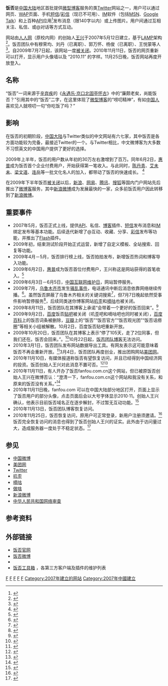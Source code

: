 {{Infobox Dotcom company
| company_name         = 饭否
| owner                = 
| company_logo         = Fanfoulogo 1.png
| caption              = 
| company_type         = [[私人公司|私人公司]]
| foundation           = 2007年5月12日
| founder              = [[王兴_(网站创办者)|王兴]]
| area_served          = 
| location_city        = [[北京|北京]]<ref>{{Cite web|url=http://help.fanfou.com/joinus.html|title=加入饭否团队_饭否|accessdate={{CURRENTYEAR}}-{{CURRENTMONTH}}-{{CURRENTDAY2}}查阅|archive-date=2019-10-31|archive-url=https://web.archive.org/web/20191031212756/http://help.fanfou.com/joinus.html|dead-url=no}}</ref>
| location_country     = [[中国|中国]]
| key_people           = [[王兴_(网站创办者)|王兴]]<small>（创始人）</small><br />穆荣均
| revenue              = 
| screenshot           = fanfousite.jpg
| num_employees        = 
| url                  = [http://fanfou.com/ fanfou.com]
| registration         = 现已关闭注册
| launch_date          =
| current_status       = 运营中
| language             = [[中文|中文]]
| commercial          = 商业
| alexa                =3182 <small>（中国）</small>，16,485<small>（全球）</small><br /><small>[http://www.alexa.com/siteinfo/fanfou.com 2020 年 5 月 9 日数据]</small> 
| website_type         = [[社交网络服务|社交]]、[[微博|微博]]
| num_users            = 
}}

'''饭否'''是[[中国大陆|中国大陆]]地区首批提供[[微型博客|微型博客]]服务的类[[Twitter|Twitter]]网站之一，用户可以通过网页、[[WAP|WAP]]页面、手机[[短信|短信]]/[[彩信|彩信]]（现已不可用）、[[IM|IM]]软件（包括[[MSN|MSN]]、[[Google_Talk|Google Talk]]）和上百种[[API|API]]应用<ref>{{cite web |url=http://dev.fanfou.com/2009/04/08/fanfouapi100/ |title=饭否第三方API应用超过100个 |accessdate=2009-04-09 |publisher=饭否 |archive-date=2019-06-06 |archive-url=https://web.archive.org/web/20190606090656/http://dev.fanfou.com/2009/04/08/fanfouapi100/ |dead-url=no }}</ref>发布消息（限140字以内）或上传图片。用户间通过互相关注、私信、或@对话等方式互动。

网站由[[校内网|人人网]]（原校内网）的创始人[[王兴_(网站创办者)|王兴]]于2007年5月12日建立，基于[[LAMP|LAMP]]架构<ref>{{cite web |url=http://www.chinaz.com/Webmaster/Club/0QG43452007.html |title=对话王兴：饭否玩的是一种感觉 |accessdate=2007-08-17 |publisher=草根网|deadurl=yes |archiveurl=https://web.archive.org/web/20071013141425/http://chinaz.com/Webmaster/Club/0QG43452007.html |archivedate=2007-10-13 }}</ref>。饭否团队中有穆荣均、刘丹（已离职）、郭万怀、杨俊（已离职）、王悦蒙等人<ref>{{cite web |url=http://help.fanfou.com/about.html |title=关于饭否_饭否 |accessdate=2009-02-20 |publisher=饭否 |archive-date=2021-05-12 |archive-url=https://web.archive.org/web/20210512223701/https://help.fanfou.com/about.html |dead-url=no }}</ref>。自2009年7月7日起，该网站一度[[中华人民共和国网络审查|被关闭]]。2010年11月11日，饭否的网页重新可以打开，显示用户头像墙以及 “2010.11” 的字样。11月25日晚，饭否网站再度开放登入。

== 名称 ==
“饭否”一词来源于[[辛弃疾|辛弃疾]]的《[[永遇乐|永遇乐·京口北固亭怀古]]》中的“廉颇老矣，尚能饭否？”引用其中的“饭否”二字，在这里体现了[[微型博客|微型博客]]的“唠叨精神”，有如[[中国人|中国人]]喜欢见人就唠叨一句“你吃饭了吗？”

== 影响 ==
在饭否的初期阶段，[[中国大陆|中国大陆]]与Twitter类似的中文网站有六七家，其中饭否是各方面功能较为完备，最接近Twitter的一个。与Twitter相比，中文微博客为大多数不习惯英文的中国用户提供了更好的选择。

2009年上半年，饭否的用户数从年初的30万左右激增到了百万。同年6月2日，[[惠普|惠普]]成为饭否首个企业付费用户，开始获得第一笔收入。与此同时，[[陈丹青|陈丹青]]、[[艾未未|艾未未]]、[[梁文道|梁文道]]、[[连岳|连岳]]等一批文化名人的加入，都带动了饭否的快速成长。 <ref>{{cite news|url=http://gcontent.nddaily.com/3/32/3323fe11e9595c09/Blog/198/dabe6f.html|title=Twitter时代：人人都可发新闻|publisher=南方都市报|date=2009-07-12|accessdate=2009-09-22|deadurl=yes|archiveurl=https://web.archive.org/web/20090916021054/http://gcontent.nddaily.com/3/32/3323fe11e9595c09/Blog/198/dabe6f.html|archivedate=2009-09-16}}</ref>

在2009年下半年饭否[[中华人民共和国网络审查|被关闭]]以后，[[新浪|新浪]]、[[网易|网易]]、[[腾讯|腾讯]]、[[搜狐|搜狐]]等国内门户网站先后推出了[[微博客|微博客]]服务，其中[[新浪微博|新浪微博]]成为发展最快的一家，众多前饭否用户因此转移到了[[新浪微博|新浪微博]]。

== 重要事件 ==
{{Trivia|time=2009-10-07}}

* 2007年5月，饭否正式上线，提供[[API|API]]、私信、[[博客|博客]]插件、[[短信|短信]]发布消息和[[IM|IM]]绑定发布等基本功能。后续迭代新增了@互动、收藏、分享、[[彩信|彩信]]发布等功能，并推出了[[Flash|Flash]]插件。
* 2009年初，结束测试阶段开始正式运营，新增了自定义模板、全站搜索、回复等功能。
* 2009年4月－5月，饭否排行榜上线，饭否拍拍发布，新增饭否热词和博客导入功能。
* 2009年6月2日，[[惠普|惠普]]成为饭否首位付费用户，王兴称这是网站获得的首笔收入。<ref>{{cite web |url=http://it.sohu.com/20090602/n264287711.shtml |title=惠普成为中国微博客网站饭否首个付费用户 |accessdate=2009-02-20 |publisher=搜狐IT |archive-date=2021-01-18 |archive-url=https://web.archive.org/web/20210118133954/https://it.sohu.com/20090602/n264287711.shtml |dead-url=no }}</ref>
* 2009年6月3日－6月5日，[[中国互联网维护日|中国互联网维护日]]，网站暂停服务。
* 2009年7月，[[乌鲁木齐市|乌鲁木齐市]]发生[[2009年7月乌鲁木齐骚乱|骚乱事件]]，电话通讯中断后消息依靠网络继续传播。<ref>{{cite news|url=http://www.alibuybuy.com/posts/8336.html|title=饭否歇了，Twitter的晚餐在哪里？|publisher=南都周刊|date=2009-07-17|accessdate=2009-09-22|archive-date=2021-01-27|archive-url=https://web.archive.org/web/20210127203943/http://www.alibuybuy.com/posts/8336.html|dead-url=no}}</ref>。虽然饭否屏蔽了乌鲁木齐相关的关键词搜索<ref>{{cite news|url=https://www.nydailynews.com/news/world/social-networking-sites-twitter-youtube-force-revolution-article-1.426426|title=Social networking sites Twitter, YouTube are force for revolution|publisher=NYDailyNews|date=2009-07-06|accessdate=2009-09-13|language=en|archive-date=2021-01-21|archive-url=https://web.archive.org/web/20210121124342/https://www.nydailynews.com/news/world/social-networking-sites-twitter-youtube-force-revolution-article-1.426426|dead-url=no}}</ref>，但7月7日晚起依然受事件影响暂停服务<ref>{{cite web |url=http://tech.163.com/09/0713/11/5E3LEC6O000915BF.html |title=微博客网站饭否暂停服务 原因不明 |accessdate=2009-07-13 |publisher=网易科技 |archive-date=2021-01-21 |archive-url=https://web.archive.org/web/20210121220235/https://tech.163.com/09/0713/11/5E3LEC6O000915BF.html |dead-url=no }}</ref>，后续同类迷你博客网站[[叽歪|叽歪]]和[[嘀咕|嘀咕]]也被关闭。
* 2009年8月11日，饭否团队在其博客上承诺“会带着一个更好的饭否回来”。<ref>{{cite web |url=http://fanfoublog.com/2009/08/11/road/ |title=路在脚下 |accessdate=2009-08-11 |publisher=饭否团队 |archive-url=https://web.archive.org/web/20090814114955/http://fanfoublog.com/2009/08/11/road/ |archive-date=2009-08-14 |dead-url=yes }}</ref>
* 2009年9月2日，[[百度|百度]]饭否[[百度贴吧|贴吧]]被关闭（叽歪吧和嘀咕吧也同时被关闭），[[百度百科|百度百科]]上的饭否词条被删除，[[豆瓣|豆瓣]]上的“饭否”“饭否官方”“饭否观光团”“饭否话痨圈”等相关小组被解散。10月2日，百度饭否贴吧重新开放。
* 2009年10月20日，饭否团队在其博客上表示“停了105天，走了2位同事，但我们还在。饭否会回来。”。<ref>{{cite web |url=http://fanfoublog.com/2009/10/20/fanfouupdates200910/ |title=饭否会回来 |accessdate=2009-10-20 |publisher=饭否团队 |archive-url=https://web.archive.org/web/20101118081519/http://fanfoublog.com/2009/10/20/fanfouupdates200910/ |archive-date=2010-11-18 |dead-url=yes }}</ref>10月22日起，[https://web.archive.org/web/20090814114927/http://fanfoublog.com/ 饭否团队博客]无法访问。
* 2010年3月1日，饭否团队发布网站数据导出工具。有网友表示这可能意味着饭否不再会重新开放。<ref>{{cite web |url=http://nf.nfdaily.cn/nfdsb/content/2010-03/02/content_9641552.htm |title=微博网站"饭否"可导出资料 距其突然关闭已236天 |accessdate=2010-03-03 |publisher=饭否团队|deadurl=yes |archiveurl=https://web.archive.org/web/20100305135859/http://nf.nfdaily.cn/nfdsb/content/2010-03/02/content_9641552.htm |archivedate=2010-03-05 }}</ref>3月4日，饭否团队再度创业，推出团购网站[[美团网|美团网]]。
* 2010年11月10日，有媒体报道称饭否有望恢复访问，并且已经得到中国经济网的投资。饭否创始人王兴对此消息不置可否。<ref>{{cite web |url=http://www.techweb.com.cn/internet/2010-11-09/718325.shtml |title=消息称独立微博饭否网将恢复正常访问 |accessdate=2010-11-09 |publisher=TechWeb |archive-date=2019-06-11 |archive-url=https://web.archive.org/web/20190611211421/http://www.techweb.com.cn/internet/2010-11-09/718325.shtml |dead-url=no }}</ref><ref>{{cite web |url=http://www.techweb.com.cn/internet/2010-11-09/718394.shtml |title=独立微博饭否网即将回归：要靠创新打开局面 |accessdate=2010-11-09 |publisher=TechWeb |archive-date=2019-06-09 |archive-url=https://web.archive.org/web/20190609090111/http://www.techweb.com.cn/internet/2010-11-09/718394.shtml |dead-url=no }}</ref>
* 2010年11月11日，有人开办了饭否fanfou.com.cn这个网站，但已被原饭否创始人王兴在微博否认：“澄清一下，fanfou.com.cn这个网站和我没有关系，和原来的饭否没有关系。”<ref>{{cite web|url=http://t.sina.com.cn/n/wangxing123 |title=王兴新浪微博}}</ref>
* 2010年11月11日晚，fanfou.com 可以在中国大陆部分地区打开，页面上显示了饭否用户的部分头像，点击页面后会以大号字体显示2010·11。创始人王兴确认，他表示目前饭否域名正在逐步解封，不过暂无互动功能。<ref>{{cite web |url=http://tech.sina.com.cn/i/2010-11-11/23354855959.shtml |title=王兴确认饭否域名逐步解封 暂无互动功能 |accessdate=2010-11-11 |publisher=新浪科技 |archive-date=2021-05-12 |archive-url=https://web.archive.org/web/20210512232355/http://tech.sina.com.cn/i/2010-11-11/23354855959.shtml |dead-url=no }}</ref>
* 2010年11月13日，饭否团队博客恢复访问。
* 2010年11月25日，饭否恢复访问，原用户可正常登录，新用户注册须邀请。<ref>{{cite web |url=http://tech.sina.com.cn/i/2010-11-25/22234909611.shtml |title=独立微博网站饭否恢复访问 |accessdate=2010-11-25 |publisher=新浪科技 |archive-date=2019-06-03 |archive-url=https://web.archive.org/web/20190603195907/http://tech.sina.com.cn/i/2010-11-25/22234909611.shtml |dead-url=no }}</ref>饭否完全恢复访问的消息也得到了饭否创始人王兴的证实。此外由于访问量过大，造成服务器一度处于不稳定状态。<ref>{{cite web |url=http://www.sootoo.com/content/70191.shtml |title=饭否网久别后重新回归：服务器仍处于不稳定状态 |accessdate=2010-11-25 |publisher=速途网 |archive-date=2021-01-22 |archive-url=https://web.archive.org/web/20210122001325/http://www.sootoo.com/content/70191.shtml |dead-url=no }}</ref>

== 参见 ==
* [[中国微博|中国微博]]
* [[美团网|美团网]]
* [[Twitter|Twitter]]
* [[叽歪|叽歪]]
* [[嘀咕|嘀咕]]
* [[做啥|做啥]]
* [[新浪微博|新浪微博]]
* [[中华人民共和国网络审查|中华人民共和国网络审查]]

== 参考资料 ==
{{reflist|2}}

== 外部链接 ==
{{Spoken Wikipedia|Zh-Fanfou.ogg|2010年|11月26日|普通话}}
<!-- 致各维基人，请 *不要* 在此处添加任何邀请码，否则将被视为广告并作破坏处理。 -->
* [http://fanfou.com/ 饭否官网] {{Wayback|url=http://fanfou.com/ |date=20210525035907 }}
* [http://fanfou.com/fanfou 饭否微博] {{Wayback|url=http://fanfou.com/fanfou |date=20200716133105 }}
*{{Twitter|fanfou}}
*[https://spacekid.me/fanfou-toolkit/ 饭否工具箱] {{Wayback|url=https://spacekid.me/fanfou-toolkit/ |date=20190604030806 }}，各第三方客户端及插件的维护列表
{{Online social networking}}

[[Category:微博客|F]]
[[Category:中国大陆网站|F]]
[[Category:Web_2.0|F]]
[[Category:社交網路服務|F]]
[[Category:虚拟社群|F]]
[[Category:2007年建立的网站|Category:2007年建立的网站]]
[[Category:2007年中國建立|Category:2007年中國建立]]